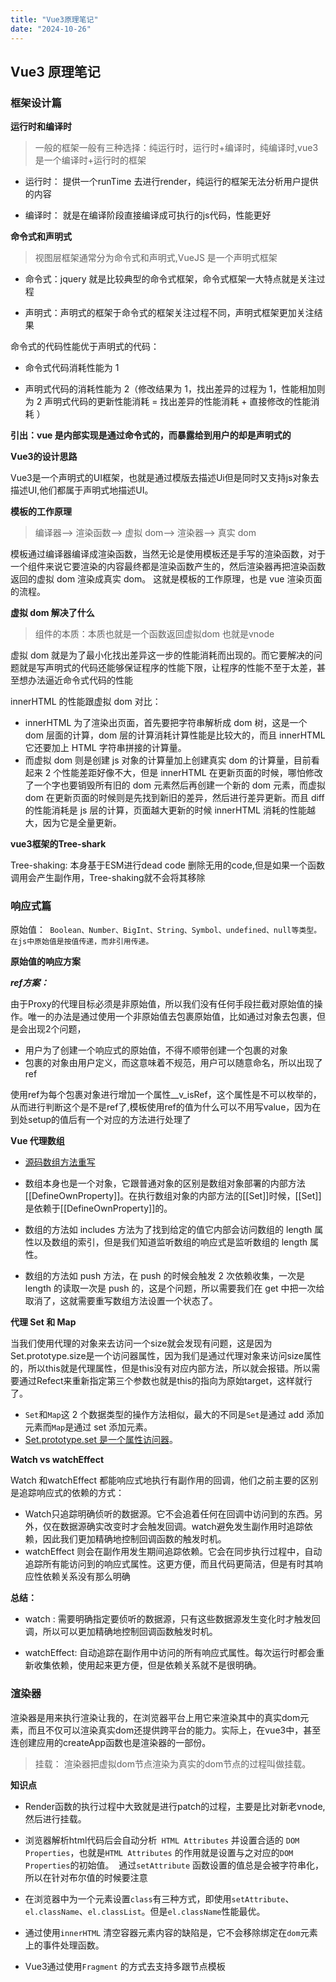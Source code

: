 ```yaml
---
title: "Vue3原理笔记"
date: "2024-10-26"
---
```


## Vue3 原理笔记

### 框架设计篇

**运行时和编译时**

>一般的框架一般有三种选择：纯运行时，运行时+编译时，纯编译时,vue3是一个编译时+运行时的框架

* 运行时： 提供一个runTime 去进行render，纯运行的框架无法分析用户提供的内容

* 编译时： 就是在编译阶段直接编译成可执行的js代码，性能更好

**命令式和声明式**

> 视图层框架通常分为命令式和声明式,VueJS 是一个声明式框架

- 命令式：jquery 就是比较典型的命令式框架，命令式框架一大特点就是关注过程

- 声明式：声明式的框架于命令式的框架关注过程不同，声明式框架更加关注结果

命令式的代码性能优于声明式的代码：

- 命令式代码消耗性能为 1

- 声明式代码的消耗性能为 2（修改结果为 1，找出差异的过程为 1，性能相加则为 2 声明式代码的更新性能消耗 = 找出差异的性能消耗 + 直接修改的性能消耗
   ）

**引出：vue 是内部实现是通过命令式的，而暴露给到用户的却是声明式的**

**Vue3的设计思路**

Vue3是一个声明式的UI框架，也就是通过模版去描述Ui但是同时又支持js对象去描述UI,他们都属于声明式地描述UI。

**模板的工作原理**

> 编译器--> 渲染函数--> 虚拟 dom--> 渲染器--> 真实 dom

模板通过编译器编译成渲染函数，当然无论是使用模板还是手写的渲染函数，对于一个组件来说它要渲染的内容最终都是渲染函数产生的，然后渲染器再把渲染函数返回的虚拟 dom 渲染成真实 dom。
这就是模板的工作原理，也是 vue 渲染页面的流程。


**虚拟 dom 解决了什么**

>组件的本质：本质也就是一个函数返回虚拟dom 也就是vnode

虚拟 dom 就是为了最小化找出差异这一步的性能消耗而出现的。而它要解决的问题就是写声明式的代码还能够保证程序的性能下限，让程序的性能不至于太差，甚至想办法逼近命令式代码的性能


innerHTML 的性能跟虚拟 dom 对比：

* innerHTML 为了渲染出页面，首先要把字符串解析成 dom 树，这是一个 dom 层面的计算，dom 层的计算消耗计算性能是比较大的，而且 innerHTML 它还要加上 HTML 字符串拼接的计算量。
* 而虚拟 dom 则是创建 js 对象的计算量加上创建真实 dom 的计算量，目前看起来 2 个性能差距好像不大，但是 innerHTML 在更新页面的时候，哪怕修改了一个字也要销毁所有旧的 dom 元素然后再创建一个新的 dom 元素，而虚拟 dom 在更新页面的时候则是先找到新旧的差异，然后进行差异更新。而且 diff 的性能消耗是 js 层的计算，页面越大更新的时候 innerHTML 消耗的性能越大，因为它是全量更新。

**vue3框架的Tree-shark**

Tree-shaking: 本身基于ESM进行dead code 删除无用的code,但是如果一个函数调用会产生副作用，Tree-shaking就不会将其移除

### 响应式篇

原始值：``` Boolean、Number、BigInt、String、Symbol、undefined、null等类型。在js中原始值是按值传递，而非引用传递。```

**原始值的响应方案**

***ref方案：***

由于Proxy的代理目标必须是非原始值，所以我们没有任何手段拦截对原始值的操作。唯一的办法是通过使用一个非原始值去包裹原始值，比如通过对象去包裹，但是会出现2个问题，
- 用户为了创建一个响应式的原始值，不得不顺带创建一个包裹的对象
- 包裹的对象由用户定义，而这意味着不规范，用户可以随意命名，所以出现了ref

使用ref为每个包裹对象进行增加一个属性__v_isRef，这个属性是不可以枚举的，从而进行判断这个是不是ref了,模板使用ref的值为什么可以不用写value，因为在到处setup的值后有一个对应的方法进行处理了


**Vue 代理数组**    

- [源码数组方法重写](https://github1s.com/vuejs/core/blob/main/packages/reactivity/src/arrayInstrumentations.ts)

- 数组本身也是一个对象，它跟普通对象的区别是数组对象部署的内部方法[[DefineOwnProperty]]。在执行数组对象的内部方法的[[Set]]时候，[[Set]]是依赖于[[DefineOwnProperty]]的。
- 数组的方法如 includes 方法为了找到给定的值它内部会访问数组的 length 属性以及数组的索引，但是我们知道监听数组的响应式是监听数组的 length 属性。
- 数组的方法如 push 方法，在 push 的时候会触发 2 次依赖收集，一次是 length 的读取一次是 push 的，这是个问题，所以需要我们在 get 中把一次给取消了，这就需要重写数组方法设置一个状态了。

**代理 Set 和 Map**

当我们使用代理的对象来去访问一个size就会发现有问题，这是因为Set.prototype.size是一个访问器属性，因为我们是通过代理对象来访问size属性的，所以this就是代理属性，但是this没有对应内部方法，所以就会报错。所以需要通过Refect来重新指定第三个参数也就是this的指向为原始target，这样就行了。

- `Set`和`Map`这 2 个数据类型的操作方法相似，最大的不同是`Set`是通过 add 添加元素而`Map`是通过 set 添加元素。
- [Set.prototype.set 是一个属性访问器](https://developer.mozilla.org/zh-CN/docs/Web/JavaScript/Reference/Global_Objects/Set/size)。

**Watch vs watchEffect**

Watch 和watchEffect 都能响应式地执行有副作用的回调，他们之前主要的区别是追踪响应式的依赖的方式：
- Watch只追踪明确侦听的数据源。它不会追着任何在回调中访问到的东西。另外，仅在数据源确实改变时才会触发回调。watch避免发生副作用时追踪依赖，因此我们更加精确地控制回调函数的触发时机。
- watchEffect 则会在副作用发生期间追踪依赖。它会在同步执行过程中，自动追踪所有能访问到的响应式属性。这更方便，而且代码更简洁，但是有时其响应性依赖关系没有那么明确

**总结：**

- watch : 需要明确指定要侦听的数据源，只有这些数据源发生变化时才触发回调，所以可以更加精确地控制回调函数触发时机。

- watchEffect: 自动追踪在副作用中访问的所有响应式属性。每次运行时都会重新收集依赖，使用起来更方便，但是依赖关系就不是很明确。

### 渲染器

 渲染器是用来执行渲染让我的，在浏览器平台上用它来渲染其中的真实dom元素，而且不仅可以渲染真实dom还提供跨平台的能力。实际上，在vue3中，甚至连创建应用的createApp函数也是渲染器的一部份。

 >挂载： 渲染器把虚拟dom节点渲染为真实的dom节点的过程叫做挂载。
 
 **知识点**

- Render函数的执行过程中大致就是进行patch的过程，主要是比对新老vnode,然后进行挂载。

- 浏览器解析html代码后会自动分析``` HTML Attributes``` 并设置合适的 ```DOM Properties```，也就是```HTML Attributes``` 的作用就是设置与之对应的```DOM Properties```的初始值。 
通过```setAttribute``` 函数设置的值总是会被字符串化，所以在针对布尔值的时候要注意

- 在浏览器中为一个元素设置```class```有三种方式，即使用```setAttribute```、```el.className```、```el.classList```。但是```el.className```性能最优。

- 通过使用```innerHTML``` 清空容器元素内容的缺陷是，它不会移除绑定在```dom```元素上的事件处理函数。

- Vue3通过使用```Fragment``` 的方式去支持多跟节点模板